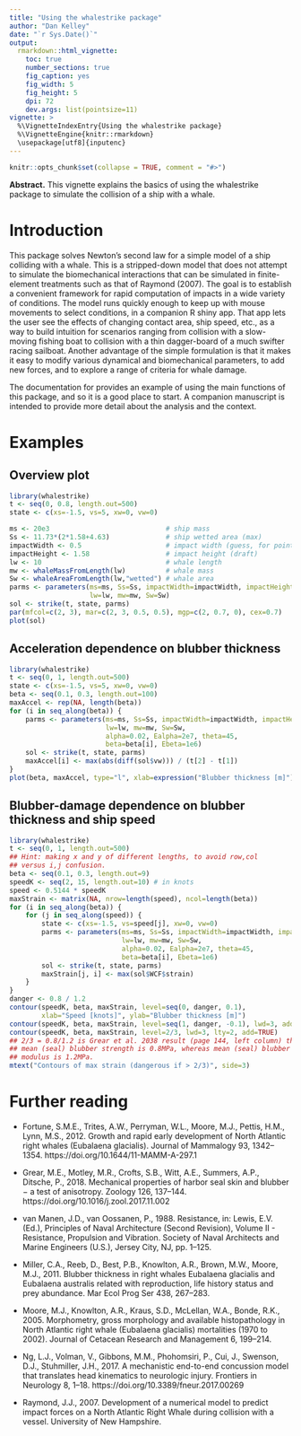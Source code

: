 ```yaml
---
title: "Using the whalestrike package"
author: "Dan Kelley"
date: "`r Sys.Date()`"
output:
  rmarkdown::html_vignette:
    toc: true
    number_sections: true
    fig_caption: yes
    fig_width: 5
    fig_height: 5
    dpi: 72
    dev.args: list(pointsize=11)
vignette: >
  %\VignetteIndexEntry{Using the whalestrike package}
  %\VignetteEngine{knitr::rmarkdown}
  \usepackage[utf8]{inputenc}
---
```


<!-- HOW TO BUILD THE VIGNETTE. -->
<!-- 1. edit this file in vignettes/whalestrike.Rmd -->
<!-- 2. run devtools::build_vignettes() -->
<!-- 3. build the package -->


```r
knitr::opts_chunk$set(collapse = TRUE, comment = "#>")
```

**Abstract.** This vignette explains the basics of using the whalestrike
package to simulate the collision of a ship with a whale.

# Introduction

This package solves Newton's second law for a simple model of a ship colliding
with a whale. This is a stripped-down model that does not attempt to simulate
the biomechanical interactions that can be simulated in finite-element
treatments such as that of Raymond (2007).  The goal is to establish a
convenient framework for rapid computation of impacts in a wide variety of
conditions. The model runs quickly enough to keep up with mouse movements to
select conditions, in a companion R shiny app. That app lets the user see the
effects of changing contact area, ship speed, etc., as a way to build intuition
for scenarios ranging from collision with a slow-moving fishing boat to
collision with a thin dagger-board of a much swifter racing sailboat. Another
advantage of the simple formulation is that it makes it easy to modify various
dynamical and biomechanical parameters, to add new forces, and to explore a
range of criteria for whale damage.

The documentation for \code{\link{strike}} provides an example of using the
main functions of this package, and so it is a good place to start. A companion
manuscript is intended to provide more detail about the analysis and the
context.

# Examples

## Overview plot

```r
library(whalestrike)
t <- seq(0, 0.8, length.out=500)
state <- c(xs=-1.5, vs=5, xw=0, vw=0)

ms <- 20e3                             # ship mass
Ss <- 11.73*(2*1.58+4.63)              # ship wetted area (max)
impactWidth <- 0.5                     # impact width (guess, for pointed bow)
impactHeight <- 1.58                   # impact height (draft)
lw <- 10                               # whale length
mw <- whaleMassFromLength(lw)          # whale mass
Sw <- whaleAreaFromLength(lw,"wetted") # whale area
parms <- parameters(ms=ms, Ss=Ss, impactWidth=impactWidth, impactHeight=impactHeight,
                    lw=lw, mw=mw, Sw=Sw)
sol <- strike(t, state, parms)
par(mfcol=c(2, 3), mar=c(2, 3, 0.5, 0.5), mgp=c(2, 0.7, 0), cex=0.7)
plot(sol)
```

## Acceleration dependence on blubber thickness

```r
library(whalestrike)
t <- seq(0, 1, length.out=500)
state <- c(xs=-1.5, vs=5, xw=0, vw=0)
beta <- seq(0.1, 0.3, length.out=100)
maxAccel <- rep(NA, length(beta))
for (i in seq_along(beta)) {
    parms <- parameters(ms=ms, Ss=Ss, impactWidth=impactWidth, impactHeight=impactHeight,
                        lw=lw, mw=mw, Sw=Sw,
                        alpha=0.02, Ealpha=2e7, theta=45,
                        beta=beta[i], Ebeta=1e6)
    sol <- strike(t, state, parms)
    maxAccel[i] <- max(abs(diff(sol$vw))) / (t[2] - t[1])
}
plot(beta, maxAccel, type="l", xlab=expression("Blubber thickness [m]"), ylab="Max. Acceleration [m/s^2]")
```

## Blubber-damage dependence on blubber thickness and ship speed

```r
library(whalestrike)
t <- seq(0, 1, length.out=500)
## Hint: making x and y of different lengths, to avoid row,col
## versus i,j confusion.
beta <- seq(0.1, 0.3, length.out=9)
speedK <- seq(2, 15, length.out=10) # in knots
speed <- 0.5144 * speedK
maxStrain <- matrix(NA, nrow=length(speed), ncol=length(beta))
for (i in seq_along(beta)) {
    for (j in seq_along(speed)) {
        state <- c(xs=-1.5, vs=speed[j], xw=0, vw=0)
        parms <- parameters(ms=ms, Ss=Ss, impactWidth=impactWidth, impactHeight=impactHeight,
                            lw=lw, mw=mw, Sw=Sw,
                            alpha=0.02, Ealpha=2e7, theta=45,
                            beta=beta[i], Ebeta=1e6)
        sol <- strike(t, state, parms)
        maxStrain[j, i] <- max(sol$WCF$strain)
    }
}
danger <- 0.8 / 1.2
contour(speedK, beta, maxStrain, level=seq(0, danger, 0.1),
        xlab="Speed [knots]", ylab="Blubber thickness [m]")
contour(speedK, beta, maxStrain, level=seq(1, danger, -0.1), lwd=3, add=TRUE)
contour(speedK, beta, maxStrain, level=2/3, lwd=3, lty=2, add=TRUE)
## 2/3 = 0.8/1.2 is Grear et al. 2038 result (page 144, left column) that
## mean (seal) blubber strength is 0.8MPa, whereas mean (seal) blubber
## modulus is 1.2MPa.
mtext("Contours of max strain (dangerous if > 2/3)", side=3)
```


# Further reading

* Fortune, S.M.E., Trites, A.W., Perryman, W.L., Moore, M.J., Pettis, H.M.,
  Lynn, M.S., 2012. Growth and rapid early development of North Atlantic right
  whales (Eubalaena glacialis). Journal of Mammalogy 93, 1342–1354.
  https://doi.org/10.1644/11-MAMM-A-297.1

* Grear, M.E., Motley, M.R., Crofts, S.B., Witt, A.E., Summers, A.P., Ditsche,
  P., 2018. Mechanical properties of harbor seal skin and blubber − a test of
  anisotropy. Zoology 126, 137–144. https://doi.org/10.1016/j.zool.2017.11.002

* van Manen, J.D., van Oossanen, P., 1988. Resistance, in: Lewis, E.V. (Ed.),
  Principles of Naval Architecture (Second Revision), Volume II - Resistance,
  Propulsion and Vibration. Society of Naval Architects and Marine Engineers
  (U.S.), Jersey City, NJ, pp. 1–125.

* Miller, C.A., Reeb, D., Best, P.B., Knowlton, A.R., Brown, M.W., Moore, M.J., 2011.
  Blubber thickness in right whales Eubalaena glacialis and Eubalaena
  australis related with reproduction, life history status and prey
  abundance. Mar Ecol Prog Ser 438, 267–283.

* Moore, M.J., Knowlton, A.R., Kraus, S.D., McLellan, W.A., Bonde, R.K., 2005.
  Morphometry, gross morphology and available histopathology in North Atlantic
  right whale (Eubalaena glacialis) mortalities (1970 to 2002). Journal of
  Cetacean Research and Management 6, 199–214.

* Ng, L.J., Volman, V., Gibbons, M.M., Phohomsiri, P., Cui, J., Swenson, D.J.,
  Stuhmiller, J.H., 2017. A mechanistic end-to-end concussion model that
  translates head kinematics to neurologic injury. Frontiers in Neurology 8,
  1–18. https://doi.org/10.3389/fneur.2017.00269

* Raymond, J.J., 2007. Development of a numerical model to predict impact
  forces on a North Atlantic Right Whale during collision with a vessel.
  University of New Hampshire.

